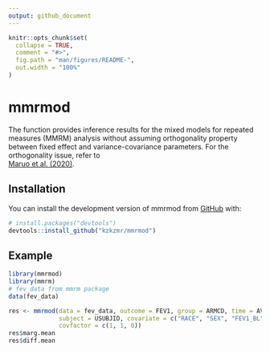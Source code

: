 ```yaml
---
output: github_document
---
```


<!-- README.md is generated from README.Rmd. Please edit that file -->

```r
knitr::opts_chunk$set(
  collapse = TRUE,
  comment = "#>",
  fig.path = "man/figures/README-",
  out.width = "100%"
)
```

# mmrmod

<!-- badges: start -->
<!-- badges: end -->

The function \code{mmrmod} provides inference results for the mixed models for 
repeated measures (MMRM) analysis without assuming orthogonality property 
between fixed effect and variance-covariance parameters.
For the orthogonality issue, refer to  
[Maruo et al. (2020)](https://doi.org/10.1002/sim.8474).

## Installation

You can install the development version of mmrmod from [GitHub](https://github.com/) with:

``` r
# install.packages("devtools")
devtools::install_github("kzkzmr/mmrmod")
```

## Example
```r
library(mmrmod)
library(mmrm)
# fev_data from mmrm package
data(fev_data)

res <- mmrmod(data = fev_data, outcome = FEV1, group = ARMCD, time = AVISIT,
              subject = USUBJID, covariate = c("RACE", "SEX", "FEV1_BL"),
              covfactor = c(1, 1, 0))
res$marg.mean
res$diff.mean
```
